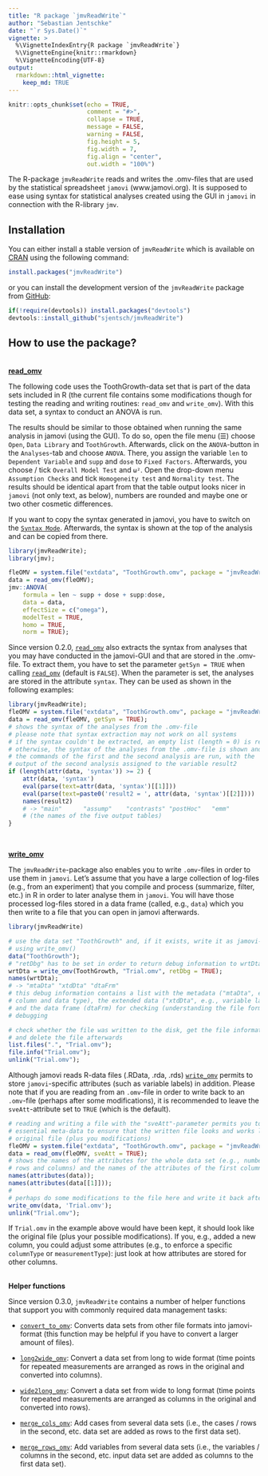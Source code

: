 ```yaml
---
title: "R package `jmvReadWrite`"
author: "Sebastian Jentschke"
date: "`r Sys.Date()`"
vignette: >
  %\VignetteIndexEntry{R package `jmvReadWrite`}
  %\VignetteEngine{knitr::rmarkdown}
  %\VignetteEncoding{UTF-8}
output:
  rmarkdown::html_vignette:
    keep_md: TRUE  
---
```


```r
knitr::opts_chunk$set(echo = TRUE,
                      comment = "#>",
                      collapse = TRUE,
                      message = FALSE,                      
                      warning = FALSE,
                      fig.height = 5,
                      fig.width = 7,
                      fig.align = "center",
                      out.width = "100%")
```


The R-package `jmvReadWrite` reads and writes the .omv-files that are used by
the statistical spreadsheet `jamovi` (www.jamovi.org). It is supposed to ease
using syntax for statistical analyses created using the GUI in `jamovi` in
connection with the R-library `jmv`.


## Installation

You can either install a stable version of `jmvReadWrite` which is available on
[CRAN](https://cran.r-project.org/package=jmvReadWrite) using the following command:

```r
install.packages("jmvReadWrite")
```

or you can install the development version of the `jmvReadWrite` package from
[GitHub](https://github.com/sjentsch/jmvReadWrite):

```r
if(!require(devtools)) install.packages("devtools")
devtools::install_github("sjentsch/jmvReadWrite")
```

 
## How to use the package?
<br />
[**read_omv**](./reference/read_omv.html)

The following code uses the ToothGrowth-data set that is part of the data sets
included in R (the current file contains some modifications though for testing
the reading and writing routines: `read_omv` and `write_omv`). With this data
set, a syntax to conduct an ANOVA is run.

The results should be similar to those obtained when running the same analysis
in jamovi (using the GUI). To do so, open the file menu (☰) choose `Open`,
`Data Library` and `ToothGrowth`. Afterwards, click on the `ANOVA`-button in
the `Analyses`-tab and choose `ANOVA`. There, you assign the variable `len` to
`Dependent Variable` and `supp` and `dose` to `Fixed Factors`. Afterwards, you
choose / tick `Overall Model Test` and `ω²`. Open the drop-down menu
`Assumption Checks` and tick `Homogeneity test` and `Normality test`.
The results should be identical apart from that the table output looks nicer in
`jamovi` (not only text, as below), numbers are rounded and maybe one or two
other cosmetic differences.

If you want to copy the syntax generated in jamovi, you have to switch on the
[`Syntax Mode`](https://jamovi.readthedocs.io/en/latest/_pages/um_6_syntax_mode.html).
Afterwards, the syntax is shown at the top of the analysis and can be copied
from there.

```r
library(jmvReadWrite);
library(jmv);

fleOMV = system.file("extdata", "ToothGrowth.omv", package = "jmvReadWrite");
data = read_omv(fleOMV);
jmv::ANOVA(
    formula = len ~ supp + dose + supp:dose,
    data = data,
    effectSize = c("omega"),
    modelTest = TRUE,
    homo = TRUE,
    norm = TRUE);
```

Since version 0.2.0, [`read_omv`](./reference/read_omv.html) also extracts the
syntax from analyses that you may have conducted in the jamovi-GUI and that are
stored in the .omv-file. To extract them, you have to set the parameter `getSyn
= TRUE` when calling [`read_omv`](./reference/read_omv.html) (default is
`FALSE`). When the parameter is set, the analyses are stored in the attribute
`syntax`. They can be used as shown in the following examples:

```r
library(jmvReadWrite);
fleOMV = system.file("extdata", "ToothGrowth.omv", package = "jmvReadWrite");
data = read_omv(fleOMV, getSyn = TRUE);
# shows the syntax of the analyses from the .omv-file
# please note that syntax extraction may not work on all systems
# if the syntax couldn't be extracted, an empty list (length = 0) is returned,
# otherwise, the syntax of the analyses from the .omv-file is shown and  
# the commands of the first and the second analysis are run, with the
# output of the second analysis assigned to the variable result2
if (length(attr(data, 'syntax')) >= 2) {
    attr(data, 'syntax')
    eval(parse(text=attr(data, 'syntax')[[1]]))
    eval(parse(text=paste0('result2 = ', attr(data, 'syntax')[[2]])))
    names(result2)
    # -> "main"      "assump"    "contrasts" "postHoc"   "emm"
    # (the names of the five output tables)
}
```
<br/>

[**write_omv**](./reference/write_omv.html)

The `jmvReadWrite`-package also enables you to write `.omv`-files in order to
use them in `jamovi`. Let's assume that you have a large collection of
log-files (e.g., from an experiment) that you compile and process (summarize,
filter, etc.) in R in order to later analyse them in `jamovi`. You will have
those processed log-files stored in a data frame (called, e.g., `data`) which
you then write to a file that you can open in jamovi afterwards.

```r
library(jmvReadWrite)

# use the data set "ToothGrowth" and, if it exists, write it as jamovi-file
# using write_omv()
data("ToothGrowth");
# "retDbg" has to be set in order to return debug information to wrtDta
wrtDta = write_omv(ToothGrowth, "Trial.omv", retDbg = TRUE);
names(wrtDta);
# -> "mtaDta" "xtdDta" "dtaFrm"
# this debug information contains a list with the metadata ("mtaDta", e.g.,
# column and data type), the extended data ("xtdDta", e.g., variable lables),
# and the data frame (dtaFrm) for checking (understanding the file format) and
# debugging

# check whether the file was written to the disk, get the file information (size, etc.)
# and delete the file afterwards
list.files(".", "Trial.omv");
file.info("Trial.omv");
unlink("Trial.omv");
```

Although jamovi reads R-data files (.RData, .rda, .rds)
[`write_omv`](./reference/write_omv.html) permits to store `jamovi`-specific
attributes (such as variable labels) in addition. Please note that if you are
reading from an `.omv`-file in order to write back to an `.omv`-file (perhaps
after some modifications), it is recommended to leave the `sveAtt`-attribute
set to `TRUE` (which is the default).

```r
# reading and writing a file with the "sveAtt"-parameter permits you to keep
# essential meta-data to ensure that the written file looks and works like the
# original file (plus you modifications)
fleOMV = system.file("extdata", "ToothGrowth.omv", package = "jmvReadWrite");
data = read_omv(fleOMV, sveAtt = TRUE);
# shows the names of the attributes for the whole data set (e.g., number of
# rows and columns) and the names of the attributes of the first column
names(attributes(data));
names(attributes(data[[1]]));
#
# perhaps do some modifications to the file here and write it back afterwards
write_omv(data, 'Trial.omv');
unlink("Trial.omv");
```

If `Trial.omv` in the example above would have been kept, it should look like
the original file (plus your possible modifications). If you, e.g., added a new
column, you could adjust some attributes (e.g., to enforce a specific
`columnType` or `measurementType`): just look at how attributes are stored for
other columns.
<br /><br />

**Helper functions**

Since version 0.3.0, `jmvReadWrite` contains a number of helper functions that
support you with commonly required data management tasks:

* [`convert_to_omv`](./reference/convert_to_omv.html): Converts data sets from
  other file formats into jamovi-format (this function may be helpful if you
  have to convert a larger amount of files).

* [`long2wide_omv`](./reference/long2wide_omv.html): Convert a data set from
  long to wide format (time points for repeated measurements are arranged as
  rows in the original and converted into columns).

* [`wide2long_omv`](./reference/wide2long_omv.html): Convert a data set from
  wide to long format (time points for repeated measurements are arranged as
  columns in the original and converted into rows).

* [`merge_cols_omv`](./reference/merge_cols_omv.html): Add cases from several
  data sets (i.e., the cases / rows in the second, etc. data set are added as
  rows to the first data set).

* [`merge_rows_omv`](./reference/merge_rows_omv.html): Add variables from
  several data sets (i.e., the variables / columns in the second, etc. input
  data set are added as columns to the first data set).
